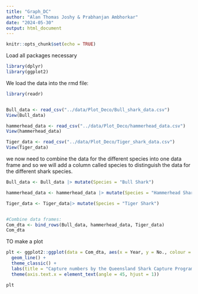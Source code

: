 ```yaml
---
title: "Graph_DC"
author: "Alan Thomas Joshy & Prabhanjan Ambhorkar"
date: "2024-05-30"
output: html_document
---
```


```r
knitr::opts_chunk$set(echo = TRUE)
```


Load all packages necessary
```r
library(dplyr)
library(ggplot2)
```

We load the data into the rmd file:

```r
library(readr)


Bull_data <- read_csv("../data/Plot_Deco/Bull_shark_data.csv")
View(Bull_data)

hammerhead_data <- read_csv("../data/Plot_Deco/hammerhead_data.csv")
View(hammerhead_data)

Tiger_data <- read_csv("../data/Plot_Deco/Tiger_shark_data.csv")
View(Tiger_data)
```
we now need to combine the data for the different species into one data frame and so we will add a column called species to distinguish the data for the different shark species.

```r
Bull_data <- Bull_data |> mutate(Species = "Bull Shark")

hammerhead_data <- hammerhead_data |> mutate(Species = "Hammerhead Shark")

Tiger_data <- Tiger_data|> mutate(Species = "Tiger Shark")


#Combine data frames:
Com_dta <- bind_rows(Bull_data, hammerhead_data, Tiger_data)
Com_dta
```



TO make a plot

```r
plt <- ggplot2::ggplot(data = Com_dta, aes(x = Year, y = No., colour = Species, group = Species)) +
  geom_line() +
  theme_classic() +
  labs(title = "Capture numbers by the Queensland Shark Capture Program from 1997 to 2013", x = "Year", y = "No. of Sharks captured") +
  theme(axis.text.x = element_text(angle = 45, hjust = 1))

plt

```


